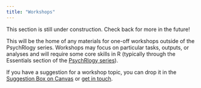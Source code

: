 ```yaml
---
title: "Workshops"
---
```


::: {.callout-caution title="Under Construction"}
This section is still under construction. Check back for more in the future!
:::

This will be the home of any materials for one-off workshops outside of the PsychRlogy series. Workshops may focus on particular tasks, outputs, or analyses and will require some core skills in R (typically through the Essentials section of the [PsychRlogy series](tutorials.qmd)).

If you have a suggestion for a workshop topic, you can drop it in the [Suggestion Box on Canvas](https://canvas.sussex.ac.uk/courses/29761/quizzes/40835) or [get in touch](about.qmd).

